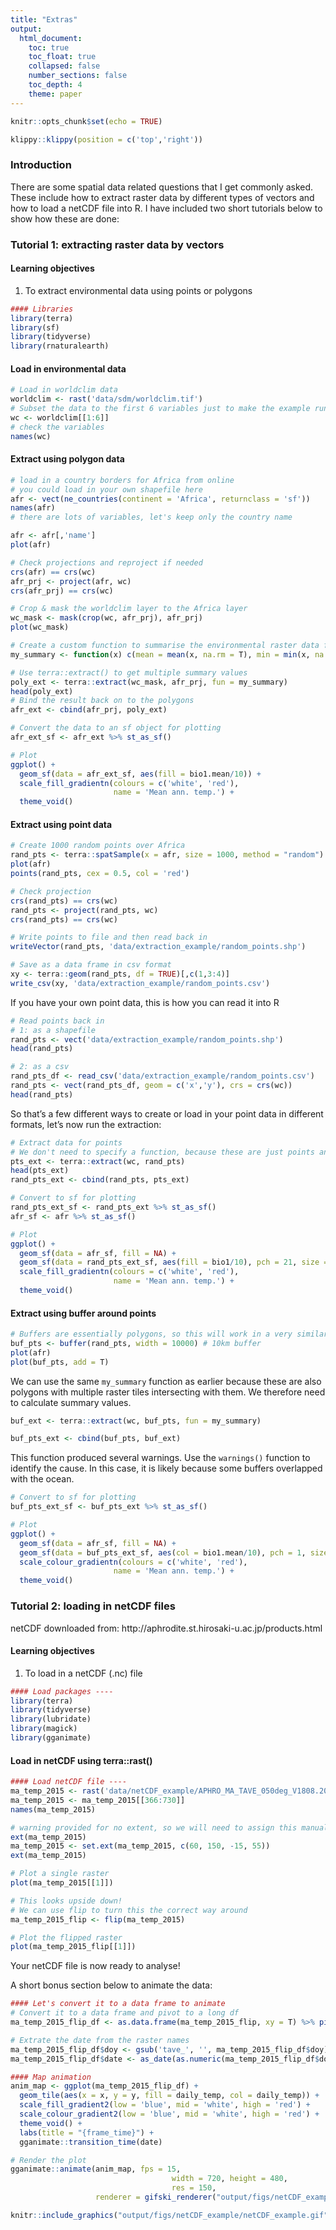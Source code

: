 ```yaml
---
title: "Extras"
output: 
  html_document:
    toc: true
    toc_float: true
    collapsed: false
    number_sections: false
    toc_depth: 4
    theme: paper
---
```


```r
knitr::opts_chunk$set(echo = TRUE)
```

```r
klippy::klippy(position = c('top','right'))
```

### Introduction

There are some spatial data related questions that I get commonly asked. These include how to extract raster data by different types of vectors and how to load a netCDF file into R. I have included two short tutorials below to show how these are done: 

### Tutorial 1: extracting raster data by vectors

#### Learning objectives

1.  To extract environmental data using points or polygons

```r
#### Libraries
library(terra)
library(sf)
library(tidyverse)
library(rnaturalearth)
```

#### Load in environmental data

```r
# Load in worldclim data
worldclim <- rast('data/sdm/worldclim.tif')
# Subset the data to the first 6 variables just to make the example run faster
wc <- worldclim[[1:6]]
# check the variables
names(wc)
```

#### Extract using polygon data

```r
# load in a country borders for Africa from online
# you could load in your own shapefile here
afr <- vect(ne_countries(continent = 'Africa', returnclass = 'sf'))
names(afr)
# there are lots of variables, let's keep only the country name
```

```r
afr <- afr[,'name']
plot(afr)
```

```r
# Check projections and reproject if needed
crs(afr) == crs(wc)
afr_prj <- project(afr, wc)
crs(afr_prj) == crs(wc)
```

```r
# Crop & mask the worldclim layer to the Africa layer
wc_mask <- mask(crop(wc, afr_prj), afr_prj)
plot(wc_mask)
```

```r
# Create a custom function to summarise the environmental raster data for each country
my_summary <- function(x) c(mean = mean(x, na.rm = T), min = min(x, na.rm=T), max = max(x, na.rm=T))
```

```r
# Use terra::extract() to get multiple summary values
poly_ext <- terra::extract(wc_mask, afr_prj, fun = my_summary)
head(poly_ext)
# Bind the result back on to the polygons
afr_ext <- cbind(afr_prj, poly_ext)
```

```r
# Convert the data to an sf object for plotting
afr_ext_sf <- afr_ext %>% st_as_sf()

# Plot
ggplot() +
  geom_sf(data = afr_ext_sf, aes(fill = bio1.mean/10)) +
  scale_fill_gradientn(colours = c('white', 'red'),
                       name = 'Mean ann. temp.') +
  theme_void()
```

#### Extract using point data

```r
# Create 1000 random points over Africa
rand_pts <- terra::spatSample(x = afr, size = 1000, method = "random")
plot(afr)
points(rand_pts, cex = 0.5, col = 'red')
```

```r
# Check projection
crs(rand_pts) == crs(wc)
rand_pts <- project(rand_pts, wc)
crs(rand_pts) == crs(wc)
```

```r
# Write points to file and then read back in
writeVector(rand_pts, 'data/extraction_example/random_points.shp')
```

```r
# Save as a data frame in csv format
xy <- terra::geom(rand_pts, df = TRUE)[,c(1,3:4)]
write_csv(xy, 'data/extraction_example/random_points.csv')
```

If you have your own point data, this is how you can read it into R

```r
# Read points back in
# 1: as a shapefile
rand_pts <- vect('data/extraction_example/random_points.shp')
head(rand_pts)
```

```r
# 2: as a csv
rand_pts_df <- read_csv('data/extraction_example/random_points.csv')
rand_pts <- vect(rand_pts_df, geom = c('x','y'), crs = crs(wc))
head(rand_pts)
```

So that's a few different ways to create or load in your point data in different formats, let's now run the extraction:

```r
# Extract data for points
# We don't need to specify a function, because these are just points and will extract data for one cell that they intersect with
pts_ext <- terra::extract(wc, rand_pts)
head(pts_ext)
rand_pts_ext <- cbind(rand_pts, pts_ext)
```

```r
# Convert to sf for plotting
rand_pts_ext_sf <- rand_pts_ext %>% st_as_sf()
afr_sf <- afr %>% st_as_sf()

# Plot
ggplot() +
  geom_sf(data = afr_sf, fill = NA) +
  geom_sf(data = rand_pts_ext_sf, aes(fill = bio1/10), pch = 21, size = 1) +
  scale_fill_gradientn(colours = c('white', 'red'),
                       name = 'Mean ann. temp.') +
  theme_void()
```

#### Extract using buffer around points

```r
# Buffers are essentially polygons, so this will work in a very similar way to our first example.
buf_pts <- buffer(rand_pts, width = 10000) # 10km buffer
plot(afr)
plot(buf_pts, add = T)
```

We can use the same `my_summary` function as earlier because these are also polygons with multiple raster tiles intersecting with them. We therefore need to calculate summary values.

```r
buf_ext <- terra::extract(wc, buf_pts, fun = my_summary)

buf_pts_ext <- cbind(buf_pts, buf_ext)
```

This function produced several warnings. Use the `warnings()` function to identify the cause. In this case, it is likely because some buffers overlapped with the ocean. 

```r
# Convert to sf for plotting
buf_pts_ext_sf <- buf_pts_ext %>% st_as_sf()

# Plot
ggplot() +
  geom_sf(data = afr_sf, fill = NA) +
  geom_sf(data = buf_pts_ext_sf, aes(col = bio1.mean/10), pch = 1, size = 1) +
  scale_colour_gradientn(colours = c('white', 'red'),
                       name = 'Mean ann. temp.') +
  theme_void()
```

### Tutorial 2: loading in netCDF files

netCDF downloaded from:
http://aphrodite.st.hirosaki-u.ac.jp/products.html

#### Learning objectives

1. To load in a netCDF (.nc) file

```r
#### Load packages ----
library(terra)
library(tidyverse)
library(lubridate)
library(magick)
library(gganimate)
```

#### Load in netCDF using terra::rast()

```r
#### Load netCDF file ----
ma_temp_2015 <- rast('data/netCDF_example/APHRO_MA_TAVE_050deg_V1808.2015.nc')
ma_temp_2015 <- ma_temp_2015[[366:730]]
names(ma_temp_2015)
```

```r
# warning provided for no extent, so we will need to assign this manually from the metadata
ext(ma_temp_2015)
ma_temp_2015 <- set.ext(ma_temp_2015, c(60, 150, -15, 55))
ext(ma_temp_2015)
```

```r
# Plot a single raster
plot(ma_temp_2015[[1]])
```

```r
# This looks upside down! 
# We can use flip to turn this the correct way around
ma_temp_2015_flip <- flip(ma_temp_2015)

# Plot the flipped raster
plot(ma_temp_2015_flip[[1]])
```

Your netCDF file is now ready to analyse!

A short bonus section below to animate the data:

```r
#### Let's convert it to a data frame to animate
# Convert it to a data frame and pivot to a long df
ma_temp_2015_flip_df <- as.data.frame(ma_temp_2015_flip, xy = T) %>% pivot_longer(cols = 3:ncol(.), names_to = 'doy', values_to = 'daily_temp')
```

```r
# Extrate the date from the raster names
ma_temp_2015_flip_df$doy <- gsub('tave_', '', ma_temp_2015_flip_df$doy)
ma_temp_2015_flip_df$date <- as_date(as.numeric(ma_temp_2015_flip_df$doy), origin = '2014-12-31')
```

```r
#### Map animation
anim_map <- ggplot(ma_temp_2015_flip_df) +
  geom_tile(aes(x = x, y = y, fill = daily_temp, col = daily_temp)) +
  scale_fill_gradient2(low = 'blue', mid = 'white', high = 'red') +
  scale_colour_gradient2(low = 'blue', mid = 'white', high = 'red') +
  theme_void() +
  labs(title = "{frame_time}") +
  gganimate::transition_time(date)
```

```r
# Render the plot
gganimate::animate(anim_map, fps = 15,
                                    width = 720, height = 480,
                                    res = 150,
                   renderer = gifski_renderer("output/figs/netCDF_example/netCDF_example.gif"))
```

```r
knitr::include_graphics("output/figs/netCDF_example/netCDF_example.gif")
```
